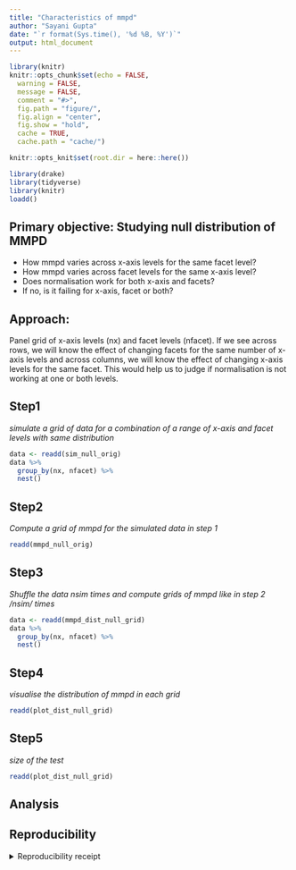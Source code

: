 ```yaml
---
title: "Characteristics of mmpd"
author: "Sayani Gupta"
date: "`r format(Sys.time(), '%d %B, %Y')`"
output: html_document
---
```


```r
library(knitr)
knitr::opts_chunk$set(echo = FALSE,
  warning = FALSE,
  message = FALSE,
  comment = "#>",
  fig.path = "figure/",
  fig.align = "center",
  fig.show = "hold",
  cache = TRUE,
  cache.path = "cache/")

knitr::opts_knit$set(root.dir = here::here())
```

```r
library(drake)
library(tidyverse)
library(knitr)
loadd()
```

## Primary objective: Studying null distribution of MMPD

  - How mmpd varies across x-axis levels for the same facet level?
  - How mmpd varies across facet levels for the same x-axis level?
  - Does normalisation work for both x-axis and facets?
  - If no, is it failing for x-axis, facet or both?

## Approach:

Panel grid of x-axis levels (nx) and facet levels (nfacet). If we see across rows, we will know the effect of changing facets for the same number of x-axis levels and across columns, we will know the effect of changing x-axis levels for the same facet. This would help us to judge if normalisation is not working at one or both levels.

## Step1 
_*simulate a grid of data for a combination of a range of x-axis and facet levels with same distribution*_

```r
data <- readd(sim_null_orig)
data %>% 
  group_by(nx, nfacet) %>% 
  nest() 
```

## Step2 
_Compute a grid of mmpd for the simulated data in step 1_

```r
readd(mmpd_null_orig)

```

## Step3 
_Shuffle the data nsim times and compute grids of mmpd like in step 2 */nsim/* times_

```r
data <- readd(mmpd_dist_null_grid)
data %>% 
  group_by(nx, nfacet) %>% 
  nest() 
```

## Step4
_visualise the distribution of mmpd in each grid_ 


```r
readd(plot_dist_null_grid)
```

## Step5
_size of the test_ 

```r
readd(plot_dist_null_grid)
```

## Analysis

## Reproducibility

<details><summary>Reproducibility receipt</summary>

```r
## datetime
Sys.time()

## repository
if(requireNamespace('git2r', quietly = TRUE)) {
  git2r::repository()
} else {
  c(
    system2("git", args = c("log", "--name-status", "-1"), stdout = TRUE),
    system2("git", args = c("remote", "-v"), stdout = TRUE)
  )
}

## session info
sessionInfo()
```

</details>
